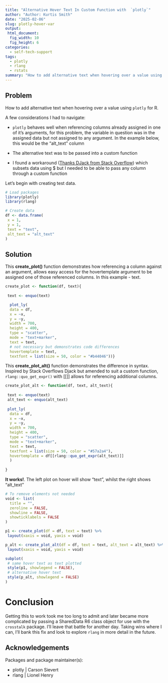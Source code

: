 ```yaml
---
title: "Alternative Hover Text In Custom Function with  `plotly`"
author: "Author: Kurtis Smith"
date: "2025-02-06"
slug: plotly-hover-var
output: 
 html_document:
  fig_width: 10
  fig_height: 6
categories:
  - self-tech-support
tags:
  - plotly
  - rlang
  - rstats
summary: "How to add alternative text when hovering over a value using `plotly` for R."
---
```


## Problem

How to add alternative text when hovering over a value using `plotly` for R.

A few considerations I had to navigate:

-   `plotly` behaves well when referencing columns already assigned in one of it's arguments, for this problem, the variable in question was in the assigned data but not assigned to any argument. In the example below, this would be the "alt_text" column

-   The alternative text was to be passed into a custom function

-   I found a workaround ([Thanks DJack from Stack Overflow](https://stackoverflow.com/posts/49902288/revisions)) which subsets data using \$ but I needed to be able to pass any column through a custom function

Let's begin with creating test data.

```r
# Load packages
library(plotly)
library(rlang)

# Create data
df <- data.frame(
 x = 1,
 y = 1,
 text = "text",
 alt_text = "alt_text"
)
```
## Solution

This **create_plot()** function demonstrates how referencing a column against an argument, allows easy access for the hovertemplate argument to be assigned one of those referenced columns. In this example - text.

```r
create_plot <- function(df, text){
 
 text <- enquo(text)

  plot_ly(
  data = df, 
  x = ~x, 
  y = ~y, 
  width = 700, 
  height = 400,
  type = "scatter",
  mode = "text+marker",
  text = text,
  # not necessary but demonstrates code differences
  hovertemplate = text,
  textfont = list(size = 50, color = "#b44046"))}

```
This **create_plot_alt()** function demonstrates the difference in syntax. Inspired by Stack Overflows Djack but amended to suit a custom function, `rlang::quo_get_expr()` with [[]] allows for referencing additional columns.

```r

create_plot_alt <- function(df, text, alt_text){
 
 text <- enquo(text)
 alt_text <- enquo(alt_text)
 
 plot_ly(
  data = df,
  x = ~x, 
  y = ~y, 
  width = 700, 
  height = 400,
  type = "scatter",
  mode = "text+marker",
  text = text,
  textfont = list(size = 50, color = "#57a2a4"),
  hovertemplate = df[[rlang::quo_get_expr(alt_text)]] 
  )
 
}
```

**It works!**. The left plot on hover will show "text", whilst the right shows "alt_text"   

```r
# To remove elements not needed
void <- list(
  title = "",
  zeroline = FALSE,
  showline = FALSE,
  showticklabels = FALSE
)

p1 <- create_plot(df = df, text = text) %>% 
 layout(xaxis = void, yaxis = void)

p_alt <- create_plot_alt(df = df, text = text, alt_text = alt_text) %>% 
 layout(xaxis = void, yaxis = void)

subplot(
 # same hover text as text plotted
 style(p1, showlegend = FALSE),
 # alternative hover text
 style(p_alt, showlegend = FALSE) 
)

```

# Conclusion

Getting this to work took me too long to admit and later became more complicated by passing a SharedData R6 class object for use with the `crosstalk` package. I'll leave that battle for another day. Taking wins where I can, I'll bank this fix and look to explore `rlang` in more detail in the future.

## Acknowledgements

Packages and package maintainer(s):

-   plotly \| Carson Sievert
-   rlang \| 	Lionel Henry 

